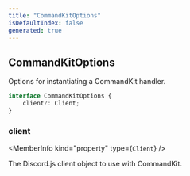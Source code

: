 ```yaml
---
title: "CommandKitOptions"
isDefaultIndex: false
generated: true
---
```



<!-- This file was generated from the CommandKit source. Do not modify. Instead, re-run the "docgen" script -->


## CommandKitOptions

<GenerationInfo sourceFile="packages/commandkit/src/types.ts" sourceLine="18" packageName="commandkit" />

Options for instantiating a CommandKit handler.

```ts title="Signature"
interface CommandKitOptions {
    client?: Client;
}
```

<div className="members-wrapper">

### client

<MemberInfo kind="property" type={`Client`}   />

The Discord.js client object to use with CommandKit.


</div>
